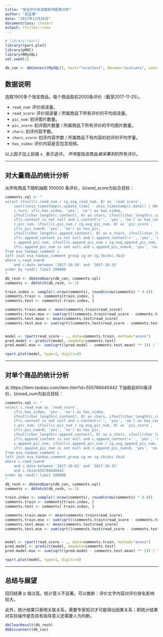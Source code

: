 ```yaml
---
title: "淘宝评价阅读数影响因素分析"
author: "吴孟春"
date: "2017年11月26日"
documentclass: ctexart
output: rticles::ctex
---
```


```r
# library(rpart)
library(rpart.plot)
library(pROC)
library(RMySQL)
set.seed(1)

db_con <- dbConnect(MySQL(), host="localhost", dbname="evaluate", user="root", password="root")
```

## 数据说明
选取1900多个淘宝商品，每个商品取前2000条评价（截至2017-11-25）。

- `read_num`: 评价阅读量。
- `read_score`: 评价阅读量 / 所属商品下所有评价的平均阅读量。
- `pic_num`: 初评图片数量。
- `pic_score`: 初评图片数量 / 所属商品下所有评价的平均图片数量。
- `chars`: 初评内容字数。
- `chars_score`: 初评内容字数 / 所属商品下有内容的初评的平均字量。
- `has_video`: 评价内容是否包含视频。

以上因子加上前缀 `a_` 表示追评。
*所有*是指该商品*被采集到*的所有评价。

---

## 对大量商品的统计分析

从所有商品下随机抽取 100000 条评价，以*read_score*为拟合目标：

```r
comments.sql <- "
select ifnull(c.read_num / cg.avg_read_num, 0) as `read_score`,
    cast((unix_timestamp(c.update_time) - unix_timestamp(c.date)) / 86400 as unsigned) as days,
    c.turn, if(c.has_video, 'yes', 'no') as has_video,
    ifnull(char_length(c.content), 0) as chars, ifnull(char_length(c.content) / cg.avg_chars, 0) as `chars_score`,
    if(c.content is not null and c.content!='', 'yes', 'no') as has_content,
    c.pic_num, ifnull(c.pic_num / cg.avg_pic_num, 0) as `pic_score`,
    if(c.pic_num>0, 'yes', 'no') as has_pic,
    ifnull(char_length(c.append_content), 0) as a_chars, ifnull(char_length(c.append_content) / cg.avg_append_chars, 0) as `a_chars_score`,
    if(c.append_content is not null and c.append_content!='', 'yes', 'no') as has_a_content,
    c.append_pic_num, ifnull(c.append_pic_num / cg.avg_append_pic_num, 0) as `a_pics_score`,
    if(c.append_pic_num is not null and c.append_pic_num>0, 'yes', 'no') as has_append_pic
from eva_taobao_comment c
left join eva_taobao_comment_group cg on cg.tbid=c.tbid
where c.read_num>0
    and c.date between '2017-10-10' and '2017-10-31'
order by rand() limit 100000
"
db_resh <- dbSendQuery(db_con, comments.sql)
comments <- dbFetch(db_resh, n=-1)

train.index <- sample(1:nrow(comments), round(nrow(comments) * 0.8))
comments.train <- comments[train.index, ]
comments.test <- comments[-train.index, ]

comments.train.mean <- mean(comments.train$read_score)
comments.train.mse <- sum(sqrt((comments.train$read_score - comments.train.mean) ** 2)) / length(comments.train$read_score)
comments.test.mean <- mean(comments.test$read_score)
comments.test.mse <- sum(sqrt((comments.test$read_score - comments.test.mean) ** 2)) / length(comments.test$read_score)


model <- rpart(read_score ~ ., data=comments.train, method="anova")
pred.model <- predict(model, newdata=comments.test)
pred.model.mse <- sum(sqrt((pred.model - comments.test.mean) ** 2)) / length(pred.model)

rpart.plot(model, type=1, digits=4)
```

---

## 对单个商品的统计分析

从 https://item.taobao.com/item.htm?id=555786640442 下抽取前600条评价，以*read_num*为拟合目标：

```r
comments.sql <- "
select c.read_num as `read_score`,
    if(c.has_video, 'yes', 'no') as has_video,
    ifnull(char_length(c.content), 0) as chars, ifnull(char_length(c.content) / cg.avg_chars, 0) as `chars_score`,
    if(c.content is not null and c.content!='', 'yes', 'no') as has_content,
    c.pic_num, ifnull(c.pic_num / cg.avg_pic_num, 0) as `pic_score`,
    if(c.pic_num>0, 'yes', 'no') as has_pic,
    ifnull(char_length(c.append_content), 0) as a_chars, ifnull(char_length(c.append_content) / cg.avg_append_chars, 0) as `a_chars_score`,
    if(c.append_content is not null and c.append_content!='', 'yes', 'no') as has_a_content,
    c.append_pic_num, ifnull(c.append_pic_num / cg.avg_append_pic_num, 0) as `a_pics_score`,
    if(c.append_pic_num is not null and c.append_pic_num>0, 'yes', 'no') as has_append_pic
from eva_taobao_comment c
left join eva_taobao_comment_group cg on cg.tbid=c.tbid
where c.read_num>0
    and c.date between '2017-10-01' and '2017-10-31'
    and c.tbid=555786640442
order by rand() limit 100000
"
db_resh <- dbSendQuery(db_con, comments.sql)
comments <- dbFetch(db_resh, n=-1)

train.index <- sample(1:nrow(comments), round(nrow(comments) * 0.8))
comments.train <- comments[train.index, ]
comments.test <- comments[-train.index, ]

comments.train.mean <- mean(comments.train$read_score)
comments.train.mse <- sum(sqrt((comments.train$read_score - comments.train.mean) ** 2)) / length(comments.train$read_score)
comments.test.mean <- mean(comments.test$read_score)
comments.test.mse <- sum(sqrt((comments.test$read_score - comments.test.mean) ** 2)) / length(comments.test$read_score)


model <- rpart(read_score ~ ., data=comments.train, method="anova")
pred.model <- predict(model, newdata=comments.test)
pred.model.mse <- sum(sqrt((pred.model - comments.test.mean) ** 2)) / length(pred.model)

rpart.plot(model, type=1, digits=4)
```

---
## 总结与展望

回归结果 p 值过高，统计意义不显著。可以推断：评价文字内容对评价排名影响较大。

此外，统计结果只表明关联关系，需要专家知识才可能得出因果关系；即统计结果对实际操作是否具有指导意义还需要人为判断。

```r
dbClearResult(db_resh)
dbDisconnect(db_con)
```
